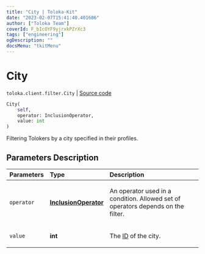 ```yaml
---
title: "City | Toloka-Kit"
date: "2023-02-07T15:41:40.401686"
author: ["Toloka Team"]
coverId: F_bIcOYF9yjrxkPZrXc3
tags: ["engineering"]
ogDescription: ""
docsMenu: "tkitMenu"
---
```


# City
`toloka.client.filter.City` | [Source code](https://github.com/Toloka/toloka-kit/blob/v1.1.3/src/client/filter.py#L355)

```python
City(
    self,
    operator: InclusionOperator,
    value: int
)
```

Filtering Tolokers by a city specified in their profiles.

## Parameters Description

| Parameters | Type | Description |
| :----------| :----| :-----------|
`operator`|**[InclusionOperator](/docs-new/toloka-kit/reference/toloka.client.primitives.operators.InclusionOperator)**|<p>An operator used in a condition. Allowed set of operators depends on the filter.</p>
`value`|**int**|<p>The [ID](https://toloka.ai/en/docs/api/concepts/regions) of the city.</p>
